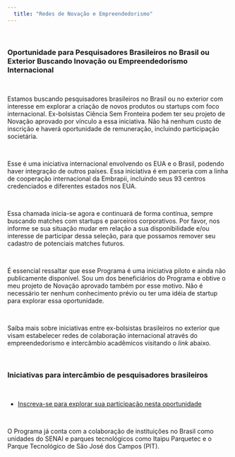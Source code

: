 ```yaml
---
  title: "Redes de Novação e Empreendedorismo"
---
```


\

### Oportunidade para Pesquisadores Brasileiros no Brasil ou Exterior Buscando Inovação ou Empreendedorismo Internacional

\

Estamos buscando pesquisadores brasileiros no Brasil ou no exterior com interesse em explorar a criação de novos produtos ou startups com foco internacional. Ex-bolsistas Ciência Sem Fronteira podem ter seu projeto de Novação aprovado por vínculo a essa iniciativa. Não há nenhum custo de inscrição e haverá oportunidade de remuneração, incluindo participação societária. 

\

Esse é uma iniciativa internacional envolvendo os EUA e o Brasil, podendo haver integração de outros países. Essa iniciativa é em parceria com a linha de cooperação internacional da Embrapii, incluindo seus 93 centros credenciados e diferentes estados nos EUA. 

\

Essa chamada inicia-se agora e continuará de forma contínua, sempre buscando matches com startups e parceiros corporativos. Por favor, nos informe se sua situação mudar em relação a sua disponibilidade e/ou interesse de participar dessa seleção, para que possamos remover seu cadastro de potenciais matches futuros.


\

É essencial ressaltar que esse Programa é uma iniciativa piloto e ainda não publicamente disponível. Sou um dos beneficiários do Programa e obtive o meu projeto de Novação aprovado também por esse motivo. Não é necessário ter nenhum conhecimento prévio ou ter uma idéia de startup para explorar essa oportunidade.


\

Saiba mais sobre iniciativas entre ex-bolsistas brasileiros no exterior que visam estabelecer redes de colaboração internacional através do empreendedorismo e intercâmbio acadêmicos visitando o *link* abaixo.



\

### Iniciativas para intercâmbio de pesquisadores brasileiros

\

* [Inscreva-se para explorar sua participação nesta oportunidade](https://forms.gle/c7FLFGehWEyBReas7)

\

O Programa já conta com a colaboração de instituições no Brasil como unidades do SENAI e parques tecnológicos como Itaipu Parquetec e o Parque Tecnológico de São José dos Campos (PIT).

